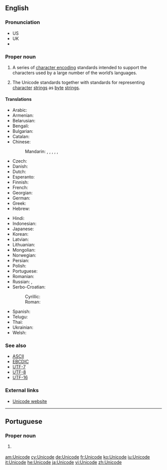 {{selfref|For Wiktionary's use of Unicode, see [[Wiktionary:Unicode]]}}
==English==
{{wikipedia}}

===Pronunciation===
* US {{IPA|/ˈjunɪˌkoːd/}}
* UK {{IPA|/ˈjuːnɪˌkəʊd/}}
* {{audio|en-uk-Unicode.ogg|Audio (UK)}}

===Proper noun===
{{en-proper noun}}

# {{context|computing|lang=en}} A series of [[character encoding]] standards intended to support the characters used by a large number of the world’s languages.
# {{context|computing|lang=en}} The Unicode standards together with standards for representing [[character]] [[string]]s as [[byte]] [[string]]s.

====Translations====
{{trans-top|series of computer encoding standards}}
* Arabic: {{t|ar|يونيكود|m|tr=yūnīkūd|sc=Arab}}
* Armenian: {{t|hy|Յունիկոդ|tr=Yunikod|sc=Armn}}
* Belarusian: {{t|be|Юнікод|m|tr=Junikód|sc=Cyrl}}
* Bengali: {{t|bn|ইউনিকোড|tr=i'unikoḑ|sc=Beng}}
* Bulgarian: {{t|bg|Уникод|m|tr=Unikód|sc=Cyrl}}
* Catalan: {{t|ca|Unicode|m}}
* Chinese:
*: Mandarin: {{t+|cmn|統一碼|sc=Hani}}, {{t|cmn|统一码|tr=tǒngyīmǎ|sc=Hani}}, {{t|cmn|萬國碼|sc=Hani}}, {{t+|cmn|万国码|tr=wànguómǎ|sc=Hani}}, {{t+|cmn|單一碼|sc=Hani}}, {{t|cmn|单一码|tr=dānyīmǎ|sc=Hani}}
* Czech: {{t|cs|Unicode}}
* Danish: {{t|da|Unicode}}
* Dutch: {{t|nl|Unicode}}
* Esperanto: {{t|eo|Unikodo}}
* Finnish: {{t|fi|Unicode}}
* French: {{t+|fr|Unicode|m}}
* Georgian: {{t|ka|უნიკოდი|tr=unikodi|sc=Geor}}
* German: {{t+|de|Unicode|m}}
* Greek: {{t|el|Unicode|n}}
* Hebrew: {{t+|he|יוניקוד|tr=yunikod|sc=Hebr}}
{{trans-mid}}
* Hindi: {{t|hi|यूनिकोड|tr=yūnikoḍ|sc=Deva}}
* Indonesian: {{t|id|Unicode}}
* Japanese: {{t|ja|ユニコード|tr=yunikōdo|sc=Jpan}}
* Korean: {{t+|ko|유니코드|tr=yunikodeu|sc=Kore}}
* Latvian: {{t|lv|Unikods|m}}
* Lithuanian: {{t|lt|Unikodas|m}}
* Mongolian: {{t|mn|Юникод|tr=Junikod|sc=Cyrl}}
* Norwegian: {{t|no|Unicode}}
* Persian: {{t|fa|یونی‌کد|tr=yuni-kod|sc=fa-Arab}}
* Polish: {{t|pl|Unicode}}
* Portuguese: {{t|pt|Unicode|m}}
* Romanian: {{t|ro|Unicod|m}}
* Russian: {{t+|ru|Юникод|m|tr=Junikód}}, {{t|ru|Уникод|m|tr=Unikód|sc=Cyrl}}
* Serbo-Croatian:
*: Cyrillic: {{t|sh|Уникод|m}}
*: Roman: {{t|sh|Unikod|m}}
* Spanish: {{t|es|Unicode|m}}
* Telugu: {{t|te|విశ్వ సంకేత మాల‎|tr=viswa saMkEta maala|sc=Telu}}
* Thai: {{t|th|ยูนิโคด|tr=yooníkôht|sc=Thai}}
* Ukrainian: {{t|uk|Юнікод|m|tr=Junikód|sc=Cyrl}}
* Welsh: {{t+|cy|Unicode}}
{{trans-bottom}}

===See also===
* [[ASCII]]
* [[EBCDIC]]
* [[UTF-7]]
* [[UTF-8]]
* [[UTF-16]]

===External links===
* [http://www.unicode.org Unicode website]

----

==Portuguese==

===Proper noun===
{{pt-proper noun|m}}

# {{label|pt|computing}} {{l/en|Unicode}} {{gloss|series of computer encoding standards}}

[[am:Unicode]]
[[cy:Unicode]]
[[de:Unicode]]
[[fr:Unicode]]
[[ko:Unicode]]
[[iu:Unicode]]
[[it:Unicode]]
[[he:Unicode]]
[[ja:Unicode]]
[[vi:Unicode]]
[[zh:Unicode]]